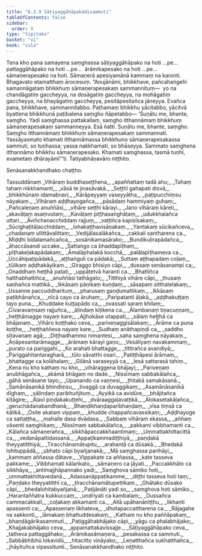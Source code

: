 ```yaml
---
title: "6.3.9 Sāṭiyaggāhāpakādisammuti"
tableOfContents: false
sidebar:
  order: 9
type: "tipitaka"
basket: "vi"
book: "cula"
---
```



<DynamicBreadcrumb />

<Division number="329" book="cula" bookNo="4" page="332">

<Paragraph number="1445" book="cula">
Tena kho pana samayena saṃghassa sāṭiyaggāhāpako na hoti …pe…  pattaggāhāpako na hoti …pe…  ārāmikapesako na hoti …pe…  sāmaṇerapesako na hoti. Sāmaṇerā apesiyamānā kammaṃ na karonti. Bhagavato etamatthaṃ ārocesuṃ. “Anujānāmi, bhikkhave, pañcahaṅgehi samannāgataṃ bhikkhuṃ sāmaṇerapesakaṃ sammannituṃ—  yo na chandāgatiṃ gaccheyya, na dosāgatiṃ gaccheyya, na mohāgatiṃ gaccheyya, na bhayāgatiṃ gaccheyya, pesitāpesitañca jāneyya. Evañca pana, bhikkhave, sammannitabbo. Paṭhamaṃ bhikkhu yācitabbo, yācitvā byattena bhikkhunā paṭibalena saṃgho ñāpetabbo—
</Paragraph>

<Paragraph number="1446" book="cula">
‘Suṇātu me, bhante, saṃgho. Yadi saṃghassa pattakallaṃ, saṃgho itthannāmaṃ bhikkhuṃ sāmaṇerapesakaṃ sammanneyya. Esā ñatti.
</Paragraph>

<Paragraph number="1447" book="cula">
Suṇātu me, bhante, saṃgho. Saṃgho itthannāmaṃ bhikkhuṃ sāmaṇerapesakaṃ sammannati. Yassāyasmato khamati itthannāmassa bhikkhuno sāmaṇerapesakassa sammuti, so tuṇhassa; yassa nakkhamati, so bhāseyya.
</Paragraph>

<Paragraph number="1448" book="cula">
Sammato saṃghena itthannāmo bhikkhu sāmaṇerapesako. Khamati saṃghassa, tasmā tuṇhī, evametaṃ dhārayāmī’”ti.

</Paragraph>
</Division>

<Paragraph number="1449" type="center" book="cula">
Tatiyabhāṇavāro niṭṭhito.

  
Senāsanakkhandhako chaṭṭho.



</Paragraph>

<Paragraph number="1450" type="center" book="cula">
Tassuddānaṃ


</Paragraph>

<Paragraph number="1451" type="verses" book="cula">
_Vihāraṃ buddhaseṭṭhena,_  
_apaññattaṃ tadā ahu;_  
_Tahaṃ tahaṃ nikkhamanti,_  
_vāsā te jinasāvakā._  

</Paragraph>

<Paragraph number="1452" type="verses" book="cula">
_Seṭṭhī gahapati disvā,_  
_bhikkhūnaṃ idamabravi;_  
_Kārāpeyyaṃ vaseyyātha,_  
_paṭipucchiṃsu nāyakaṃ._  

</Paragraph>

<Paragraph number="1453" type="verses" book="cula">
_Vihāraṃ aḍḍhayogañca,_  
_pāsādaṃ hammiyaṃ guhaṃ;_  
_Pañcaleṇaṃ anuññāsi,_  
_vihāre seṭṭhi kārayi._  

</Paragraph>

<Paragraph number="1454" type="verses" book="cula">
_Jano vihāraṃ kāreti,_  
_akavāṭaṃ asaṃvutaṃ;_  
_Kavāṭaṃ piṭṭhasaṅghāṭaṃ,_  
_udukkhalañca uttari._  

</Paragraph>

<Paragraph number="1455" type="verses" book="cula">
_Āviñchanacchiddaṃ rajjuṃ,_  
_vaṭṭiñca kapisīsakaṃ;_  
_Sūcighaṭitāḷacchiddaṃ,_  
_lohakaṭṭhavisāṇakaṃ._  

</Paragraph>

<Paragraph number="1456" type="verses" book="cula">
_Yantakaṃ sūcikañceva,_  
_chadanaṃ ullittāvalittaṃ;_  
_Vedijālasalākañca,_  
_cakkali santharena ca._  

</Paragraph>

<Paragraph number="1457" type="verses" book="cula">
_Miḍḍhi bidalamañcañca,_  
_sosānikamasārako;_  
_Bundikuḷirapādañca,_  
_āhaccāsandi uccake._  

</Paragraph>

<Paragraph number="1458" type="verses" book="cula">
_Sattaṅgo ca bhaddapīṭhaṃ,_  
_pīṭhakeḷakapādakaṃ;_  
_Āmalāphalakā kocchā,_  
_palālapīṭhameva ca._  

</Paragraph>

<Paragraph number="1459" type="verses" book="cula">
_Uccāhipaṭipādakā,_  
_aṭṭhaṅguli ca pādakā;_  
_Suttaṃ aṭṭhapadaṃ coḷaṃ,_  
_tūlikaṃ aḍḍhakāyikaṃ._  

</Paragraph>

<Paragraph number="1460" type="verses" book="cula">
_Giraggo bhisiyo cāpi,_  
_dussaṃ senāsanampi ca;_  
_Onaddhaṃ heṭṭhā patati,_  
_uppāṭetvā haranti ca._  

</Paragraph>

<Paragraph number="1461" type="verses" book="cula">
_Bhattiñca hatthabhattiñca,_  
_anuññāsi tathāgato;_  
_Titthiyā vihāre cāpi,_  
_thusaṃ saṇhañca mattikā._  

</Paragraph>

<Paragraph number="1462" type="verses" book="cula">
_Ikkāsaṃ pāṇikaṃ kuṇḍaṃ,_  
_sāsapaṃ sitthatelakaṃ;_  
_Ussanne paccuddharituṃ,_  
_pharusaṃ gaṇḍumattikaṃ._  

</Paragraph>

<Paragraph number="1463" type="verses" book="cula">
_Ikkāsaṃ paṭibhānañca,_  
_nīcā cayo ca āruhaṃ;_  
_Paripatanti āḷakā,_  
_aḍḍhakuṭṭaṃ tayo puna._  

</Paragraph>

<Paragraph number="1464" type="verses" book="cula">
_Khuddake kuṭṭapādo ca,_  
_ovassati saraṃ khilaṃ;_  
_Cīvaravaṃsaṃ rajjuñca,_  
_āḷindaṃ kiṭikena ca._  

</Paragraph>

<Paragraph number="1465" type="verses" book="cula">
_Ālambanaṃ tiṇacuṇṇaṃ,_  
_heṭṭhāmagge nayaṃ kare;_  
_Ajjhokāse otappati,_  
_sālaṃ heṭṭhā ca bhājanaṃ._  

</Paragraph>

<Paragraph number="1466" type="verses" book="cula">
_Vihāro koṭṭhako ceva,_  
_pariveṇaggisālakaṃ;_  
_Ārāme ca puna koṭṭhe,_  
_heṭṭhaññeva nayaṃ kare._  

</Paragraph>

<Paragraph number="1467" type="verses" book="cula">
_Sudhaṃ anāthapiṇḍi ca,_  
_saddho sītavanaṃ agā;_  
_Diṭṭhadhammo nimantesi,_  
_saha saṃghena nāyakaṃ._  

</Paragraph>

<Paragraph number="1468" type="verses" book="cula">
_Āṇāpesantarāmagge,_  
_ārāmaṃ kārayī gaṇo;_  
_Vesāliyaṃ navakammaṃ,_  
_purato ca pariggahi._  

</Paragraph>

<Paragraph number="1469" type="verses" book="cula">
_Ko arahati bhattagge,_  
_tittirañca avandiyā;_  
_Pariggahitantaragharā,_  
_tūlo sāvatthi osari._  

</Paragraph>

<Paragraph number="1470" type="verses" book="cula">
_Patiṭṭhāpesi ārāmaṃ,_  
_bhattagge ca kolāhalaṃ;_  
_Gilānā varaseyyā ca,_  
_lesā sattarasā tahiṃ._  

</Paragraph>

<Paragraph number="1471" type="verses" book="cula">
_Kena nu kho kathaṃ nu kho,_  
_vihāraggena bhājayi;_  
_Pariveṇaṃ anubhāgañca,_  
_akāmā bhāgaṃ no dade._  

</Paragraph>

<Paragraph number="1472" type="verses" book="cula">
_Nissīmaṃ sabbakālañca,_  
_gāhā senāsane tayo;_  
_Upanando ca vaṇṇesi,_  
_ṭhitakā samakāsanā._  

</Paragraph>

<Paragraph number="1473" type="verses" book="cula">
_Samānāsanikā bhindiṃsu,_  
_tivaggā ca duvaggikaṃ;_  
_Asamānāsanikā dīghaṃ,_  
_sāḷindaṃ paribhuñjituṃ._  

</Paragraph>

<Paragraph number="1474" type="verses" book="cula">
_Ayyikā ca avidūre,_  
_bhājitañca kīṭāgire;_  
_Āḷavī piṇḍakakuṭṭehi,_  
_dvāraaggaḷavaṭṭikā._  

</Paragraph>

<Paragraph number="1475" type="verses" book="cula">
_Ālokasetakāḷañca,_  
_geruchādanabandhanā;_  
_Bhaṇḍikhaṇḍaparibhaṇḍaṃ,_  
_vīsa tiṃsā ca kālikā._  

</Paragraph>

<Paragraph number="1476" type="verses" book="cula">
_Osite akataṃ vippaṃ,_  
_khudde chappañcavassikaṃ;_  
_Aḍḍhayoge ca sattaṭṭha,_  
_mahalle dasa dvādasa._  

</Paragraph>

<Paragraph number="1477" type="verses" book="cula">
_Sabbaṃ vihāraṃ ekassa,_  
_aññaṃ vāsenti saṃghikaṃ;_  
_Nissīmaṃ sabbakālañca,_  
_pakkami vibbhamanti ca._  

</Paragraph>

<Paragraph number="1478" type="verses" book="cula">
_Kālañca sāmaṇerañca,_  
_sikkhāpaccakkhaantimaṃ;_  
_Ummattakhittacittā ca,_  
_vedanāpattidassanā._  

</Paragraph>

<Paragraph number="1479" type="verses" book="cula">
_Appaṭikammadiṭṭhiyā,_  
_paṇḍakā theyyatitthiyā;_  
_Tiracchānamātupitu,_  
_arahantā ca dūsakā._  

</Paragraph>

<Paragraph number="1480" type="verses" book="cula">
_Bhedakā lohituppādā,_  
_ubhato cāpi byañjanakā;_  
_Mā saṃghassa parihāyi,_  
_kammaṃ aññassa dātave._  

</Paragraph>

<Paragraph number="1481" type="verses" book="cula">
_Vippakate ca aññassa,_  
_kate tasseva pakkame;_  
_Vibbhamati kālaṅkato,_  
_sāmaṇero ca jāyati._  

</Paragraph>

<Paragraph number="1482" type="verses" book="cula">
_Paccakkhāto ca sikkhāya,_  
_antimajjhāpannako yadi;_  
_Saṃghova sāmiko hoti,_  
_ummattakhittavedanā._  

</Paragraph>

<Paragraph number="1483" type="verses" book="cula">
_Adassanāppaṭikamme,_  
_diṭṭhi tasseva hoti taṃ;_  
_Paṇḍako theyyatitthī ca,_  
_tiracchānamātupettikaṃ._  

</Paragraph>

<Paragraph number="1484" type="verses" book="cula">
_Ghātako dūsako cāpi,_  
_bhedalohitabyañjanā;_  
_Paṭijānāti yadi so,_  
_saṃghova hoti sāmiko._  

</Paragraph>

<Paragraph number="1485" type="verses" book="cula">
_Harantaññatra kukkuccaṃ,_  
_undriyati ca kambalaṃ;_  
_Dussañca cammacakkalī,_  
_coḷakaṃ akkamanti ca._  

</Paragraph>

<Paragraph number="1486" type="verses" book="cula">
_Allā upāhanāniṭṭhu,_  
_likhanti apassenti ca;_  
_Apassenaṃ likhateva,_  
_dhotapaccattharena ca._  

</Paragraph>

<Paragraph number="1487" type="verses" book="cula">
_Rājagahe na sakkonti,_  
_lāmakaṃ bhattuddesakaṃ;_  
_Kathaṃ nu kho paññāpakaṃ,_  
_bhaṇḍāgārikasammuti._  

</Paragraph>

<Paragraph number="1488" type="verses" book="cula">
_Paṭiggāhabhājako cāpi,_  
_yāgu ca phalabhājako;_  
_Khajjakabhājako ceva,_  
_appamattakavissajje._  

</Paragraph>

<Paragraph number="1489" type="verses" book="cula">
_Sāṭiyaggāhāpako ceva,_  
_tatheva pattaggāhako;_  
_Ārāmikasāmaṇera,_  
_pesakassa ca sammuti._  

</Paragraph>

<Paragraph number="1490" type="verses" book="cula">
_Sabbābhibhū lokavidū,_  
_hitacitto vināyako;_  
_Leṇatthañca sukhatthañca,_  
_jhāyituñca vipassitunti._  


</Paragraph>

<Paragraph number="1491" type="center" book="cula">
Senāsanakkhandhako niṭṭhito.
</Paragraph>
